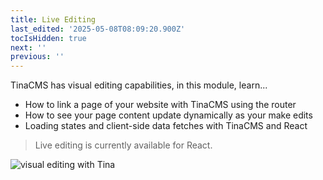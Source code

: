 ```yaml
---
title: Live Editing
last_edited: '2025-05-08T08:09:20.900Z'
tocIsHidden: true
next: ''
previous: ''
---
```


TinaCMS has visual editing capabilities, in this module, learn...

* How to link a page of your website with TinaCMS using the router
* How to see your page content update dynamically as your make edits
* Loading states and client-side data fetches with TinaCMS and React

> Live editing is currently available for React.

![visual editing with Tina](/gif/Screen%20Recording%202025-03-19%20at%2011.08.18%E2%80%AFam.gif "TinaCMS has a side-by-side visual editing window")
